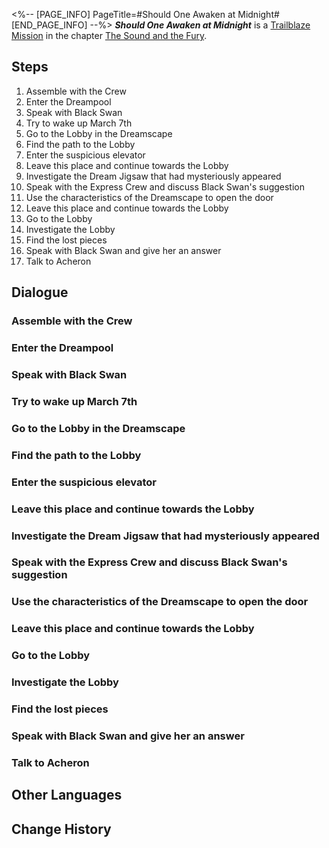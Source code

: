 <%-- [PAGE_INFO]
PageTitle=#Should One Awaken at Midnight#
[END_PAGE_INFO] --%>
{{Stub|Dialogue.}}
{{Mission Infobox
|id            = 1030601
|title         = 
|image         = {{subst:void|<!--$UPLOAD:<<SpriteOutput/Chronicle/1030601_f.png>-<Mission Should One Awaken at Midnight Stelle.png>-<Fate's Atlas Images>>-->}}{{subst:void|<!--$UPLOAD:<<SpriteOutput/Chronicle/1030601_m.png>-<Mission Should One Awaken at Midnight Caelus.png>-<Fate's Atlas Images>>-->}}
<gallery>
Mission Should One Awaken at Midnight Stelle.png|Stelle
Mission Should One Awaken at Midnight Caelus.png|Caelus
</gallery>
|type          = Trailblaze
|event_name    = 
|chapter       = The Sound and the Fury
|requirements  = [[Trailblaze Mission]] ''[[Through a Glass Darkly]]'' completed
|summary       = Firefly vanished under the blade of "death." What has happened in this sweet dream?
|characters    = Acheron; Black Swan; Firefly; Himeko; March 7th; Trailblazer; Welt
|startLocation = [[Penacony]] - [[The Reverie (Reality)]]
|world         = Penacony
|area          = The Reverie (Reality)
|prev          = Through a Glass Darkly
|next          = Whodunit
|rewards       = Trailblaze EXP*700; Stellar Jade*90; Traveler's Guide*9; Lost Crystal*6; Clock Credits*350; "The Big Sleep"*1 { text = "The Big Sleep" }; Credit*100,000
}}
'''''Should One Awaken at Midnight''''' is a [[Trailblaze Mission]] in the chapter [[The Sound and the Fury]].

==Steps==
# Assemble with the Crew
# Enter the Dreampool
# Speak with Black Swan
# Try to wake up March 7th
# Go to the Lobby in the Dreamscape
# Find the path to the Lobby
# Enter the suspicious elevator
# Leave this place and continue towards the Lobby
# Investigate the Dream Jigsaw that had mysteriously appeared
# Speak with the Express Crew and discuss Black Swan's suggestion
# Use the characteristics of the Dreamscape to open the door
# Leave this place and continue towards the Lobby
# Go to the Lobby
# Investigate the Lobby
# Find the lost pieces
# Speak with Black Swan and give her an answer
# Talk to Acheron

<!--
==Gameplay Notes==

--><!--
==Trial Character==

-->
==Dialogue==
{{Stub Dialogue}}
===Assemble with the Crew===
{{Mission Description|type=trailblaze|location=The Reverie (Reality)|At the critical moment, a Memokeeper named Black Swan pulls you back to reality. She knows that you are in a rush but hopes that you will calm down first and reassure your companions that you are safe... They have been waiting all this time for you to wake from your coma.<br />Although, you can't help but wonder &mdash; why does every visitor in Penacony look so strange?}}
{{Dialogue Start}}
:{{tx}}
{{Dialogue End}}

===Enter the Dreampool===
{{Mission Description|type=trailblaze|location=The Reverie (Dreamscape)|update|Although the negotiation process was a little uncertain at times, at least everyone is happy with the results. With Black Swan's company, you should be able to avoid any danger in the "real Memory Zone."<br />Enter the code that Silver Wolf gave you into the Dreampool and prepare to witness the true nature of the Dreamscape.}}
{{Dialogue Start}}
:{{tx}}
{{Dialogue End}}

===Speak with Black Swan===
{{Mission Description|type=trailblaze|location=The Reverie (Dreamscape)|update|With Silver Wolf's assistance, you successfully arrived at the true Dreamscape &mdash; This place seems almost identical to what you have already experienced in your dreams... Perhaps you've even grown tired of this. Not to worry. Black Swan will serve as your guide here and take you on a relaxing and enjoyable Memory Zone adventure &mdash;<br />&mdash;If only that is the case. Either way, you must meet with her.}}
{{Dialogue Start}}
:{{tx}}
{{Dialogue End}}

===Try to wake up March 7th===
{{Mission Description|type=trailblaze|location=<!--to be added-->|update|Black Swan leads you forward in the Memory Zone. For safety's sake, maybe you should consider waking up March 7th to travel with you.}}
{{Dialogue Start}}
:{{tx}}
{{Dialogue End}}

===Go to the Lobby in the Dreamscape===
{{Mission Description|type=trailblaze|location=The Reverie (Dreamscape)|update|Having learned of how your companions have become scattered, Black Swan continues to lead you forward in the Memory Zone. If everyone is able to protect themselves, then you should be able to meet up again in the dream hotel lobby.}}
{{Dialogue Start}}
:{{tx}}
{{Dialogue End}}

===Find the path to the Lobby===
{{Mission Description|type=trailblaze|location=The Reverie (Dreamscape)|update|Having learned of how your companions have become scattered, Black Swan continues to lead you forward in the Memory Zone. Along the way, you unexpectedly encounter the Galaxy Ranger, who is here searching for secrets (though she gave sufficient reasons for her to be here, you have reasons to suspect that she just got lost again.)<br />Now, with the assistance of this Ranger, it should be no trouble for you all to make it to the hotel lobby &mdash; However, Black Swan seems a little apprehensive of her... Why could this be?}}
{{Dialogue Start}}
:{{tx}}
{{Dialogue End}}

===Enter the suspicious elevator===
{{Mission Description|type=trailblaze|location=<!--to be added-->|update|You are just a step away from the place you arranged to meet, but a suspicious elevator blocks your path.<br />Black Swan says that the road ahead "seems to have been heavily distorted" &mdash; But what could possibly have happened in there? It seems you may have no choice but to enter the elevator to find your answer.}}
{{Dialogue Start}}
:{{tx}}
{{Dialogue End}}

===Leave this place and continue towards the Lobby===
{{Mission Description|type=trailblaze|location=<!--to be added-->|update|It seems that Black Swan's premonition was entirely correct. You've arrived in a severely distorted space &mdash;fortunately, there is a door here. If everything goes as expected, this door should be the exit from this space (though your adventure has been constantly plagued by the unexpected).<br />Perhaps you should open the door and leave this place immediately instead of continuing to run in circles in this tiny room.}}
{{Dialogue Start}}
:{{tx}}
{{Dialogue End}}

===Investigate the Dream Jigsaw that had mysteriously appeared===
{{Mission Description|type=trailblaze|location=<!--to be added-->|update|The Dreamweaver Gentleman can be seen all over Penacony, yet he has appeared before you precisely at this moment again to give you a completely unnecessary puzzle.<br />Complete this puzzle and leave this distorted Memory Zone.}}
{{Dialogue Start}}
:{{tx}}
{{Dialogue End}}

===Speak with the Express Crew and discuss Black Swan's suggestion===
{{Mission Description|type=trailblaze|location=<!--to be added-->|update|The reunion with the Crew is indeed not as harmonious as you expected. She comes to you with a condition: She will save your life in return for the Crew's collaboration.<br />Everyone says that the Memokeepers of the Garden of Recollection are the most fearsome... You should discuss your decision carefully before giving her an answer.}}
{{Dialogue Start}}
:{{tx}}
{{Dialogue End}}

===Use the characteristics of the Dreamscape to open the door===
{{Mission Description|type=trailblaze|location=The Reverie (Dreamscape)|update|The Dreamweaver Gentleman can be seen all over Penacony, yet he has appeared before you precisely at this moment again to give you a completely unnecessary puzzle.<br />Complete this puzzle and leave this distorted Memory Zone.}}
{{Dialogue Start}}
:{{tx}}
{{Dialogue End}}

===Leave this place and continue towards the Lobby===
{{Mission Description|type=trailblaze|location=<!--to be added-->|update|You successfully found the exit &mdash; It is time to continue on toward the hotel lobby.<br />Let's hope that Himeko and March 7th have already arrived there safely.}}
{{Dialogue Start}}
:{{tx}}
{{Dialogue End}}

===Go to the Lobby===
{{Mission Description|type=trailblaze|location=The Reverie (Dreamscape)|update|The lobby is just ahead... Just what will you discover there?}}
{{Dialogue Start}}
:{{tx}}
{{Dialogue End}}

===Investigate the Lobby===
{{Mission Description|type=trailblaze|location=<!--to be added-->|update|You seem to see a blurred but familiar figure in the center of the lobby &mdash; Who is she? Why would she appear here?<br />And... Is this really a good thing?}}
{{Dialogue Start}}
:{{tx}}
{{Dialogue End}}

===Find the lost pieces===
{{Mission Description|type=trailblaze|location=<!--to be added-->|update|The Dreamweaver Gentleman can be seen all over Penacony, yet he has appeared before you precisely at this moment again to give you a completely unnecessary puzzle.<br />Complete this puzzle and leave this distorted Memory Zone.}}
{{Dialogue Start}}
:{{tx}}
{{Dialogue End}}

===Speak with Black Swan and give her an answer===
{{Mission Description|type=trailblaze|location=The Reverie (Dreamscape)|update|After considering every factor, you have decided to cooperate with this Memokeeper.<br />Now, it is time to give her the conclusion that you have reached.}}
{{Dialogue Start}}
:{{tx}}
{{Dialogue End}}

===Talk to Acheron===
{{Mission Description|type=trailblaze|location=The Reverie (Dreamscape)|update|Firefly has been taken by "death." She was a gentle and brave girl... Perhaps you should join the Ranger in mourning her.}}
{{Dialogue Start}}
:{{tx}}
{{Dialogue End}}

==Other Languages==
{{Other Languages
|en   = Should One Awaken at Midnight
|zhs  = 倘若在午夜醒来
|zht  = 倘若在午夜醒來
|ja   = 真夜中に目が覚めたら
|ko   = 자정에 잠에서 깨면
|es   = Si despiertas a media noche
|fr   = Les démons de minuit
|ru   = Если в полночь пробудиться
|th   = หากฟื้นตื่นกลางราตรี
|vi   = Nếu Thức Dậy Lúc Nửa Đêm
|de   = Erwacht um Mitternacht
|id   = Jika Terbangun di Tengah Malam
|pt   = Caso se Acorde à Meia-Noite
}}

==Change History==
{{Change History|2.0}}

